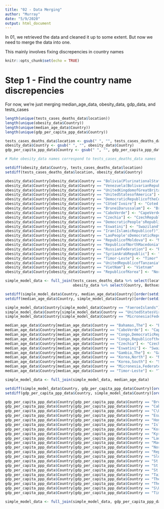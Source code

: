 ```yaml
---
title: "02 - Data Merging"
author: "Murray"
date: "5/9/2020"
output: html_document
---
```


In 01, we retrieved the data and cleaned it up to some extent. But now we need to merge the data into one. 

This mainly involves fixing discrepencies in country names

```r
knitr::opts_chunk$set(echo = TRUE)
```

# Step 1 - Find the country name discrepencies

For now, we're just merging median_age_data, obesity_data, gdp_data, and tests_cases

```r

length(unique(tests_cases_deaths_data$location))
length(unique(obesity_data$Country))
length(unique(median_age_data$Country))
length(unique(gdp_per_capita_ppp_data$Country))

tests_cases_deaths_data$location <- gsub(" ", "", tests_cases_deaths_data$location)
obesity_data$Country <- gsub(" ", "", obesity_data$Country)
gdp_per_capita_ppp_data$Country <- gsub(" ", "", gdp_per_capita_ppp_data$Country)

# Make obesity_data names correspond to tests_cases_deaths_data names

setdiff(obesity_data$Country, tests_cases_deaths_data$location)
setdiff(tests_cases_deaths_data$location, obesity_data$Country)

obesity_data$Country[obesity_data$Country == "Bolivia(PlurinationalStateof)"] <- "Bolivia"
obesity_data$Country[obesity_data$Country == "Venezuela(BolivarianRepublicof)"] <- "Venezuela"
obesity_data$Country[obesity_data$Country == "UnitedKingdomofGreatBritainandNorthernIreland"] <- "UnitedKingdom"
obesity_data$Country[obesity_data$Country == "UnitedStatesofAmerica"] <- "UnitedStates"
obesity_data$Country[obesity_data$Country == "DemocraticRepublicoftheCongo"] <- "DemocraticRepublicofCongo"
obesity_data$Country[obesity_data$Country == "Côted'Ivoire"] <- "Coted'Ivoire"
obesity_data$Country[obesity_data$Country == "BruneiDarussalam"] <- "Brunei"
obesity_data$Country[obesity_data$Country == "CaboVerde"] <- "CapeVerde"
obesity_data$Country[obesity_data$Country == "Czechia"] <- "CzechRepublic"
obesity_data$Country[obesity_data$Country == "DemocraticPeople'sRepublicofKorea"] <- "SouthKorea"
obesity_data$Country[obesity_data$Country == "Eswatini"] <- "Swaziland"
obesity_data$Country[obesity_data$Country == "Iran(IslamicRepublicof)"] <- "Iran"
obesity_data$Country[obesity_data$Country == "LaoPeople'sDemocraticRepublic"] <- "Laos"
obesity_data$Country[obesity_data$Country == "RepublicofMoldova"] <- "Moldova"
obesity_data$Country[obesity_data$Country == "RepublicofNorthMacedonia"] <- "Macedonia"
obesity_data$Country[obesity_data$Country == "RussianFederation"] <- "Russia"
obesity_data$Country[obesity_data$Country == "SyrianArabRepublic"] <- "Syria"
obesity_data$Country[obesity_data$Country == "Timor-Leste"] <- "Timor"
obesity_data$Country[obesity_data$Country == "UnitedRepublicofTanzania"] <- "Tanzania"
obesity_data$Country[obesity_data$Country == "VietNam"] <- "Vietnam"
obesity_data$Country[obesity_data$Country == "RepublicofKorea"] <- "NorthKorea"

simple_model_data <- full_join(tests_cases_deaths_data %>% select(location, date, total_cases, total_deaths, total_deaths_per_million) %>% rename(Country = location),
                               obesity_data %>% select(Country, Bothsexes) %>% rename(Obesity_rate = Bothsexes))
```

```r
setdiff(simple_model_data$Country, median_age_data$Country)[order(setdiff(simple_model_data$Country, median_age_data$Country))]
setdiff(median_age_data$Country, simple_model_data$Country)[order(setdiff(median_age_data$Country, simple_model_data$Country))]

simple_model_data$Country[simple_model_data$Country == "FaeroeIslands"] <- "FaroeIslands"
simple_model_data$Country[simple_model_data$Country == "UnitedStatesVirginIslands"] <- "VirginIslands"
simple_model_data$Country[simple_model_data$Country == "Micronesia(FederatedStatesof)"] <- "Micronesia"

median_age_data$Country[median_age_data$Country == "Bahamas,The"] <- "Bahamas"
median_age_data$Country[median_age_data$Country == "CaboVerde"] <- "CapeVerde"
median_age_data$Country[median_age_data$Country == "Congo,DemocraticRepublicofthe"] <- "DemocraticRepublicofCongo"
median_age_data$Country[median_age_data$Country == "Congo,Republicofthe"] <- "Congo"
median_age_data$Country[median_age_data$Country == "Czechia"] <- "CzechRepublic"
median_age_data$Country[median_age_data$Country == "Eswatini"] <- "Swaziland"
median_age_data$Country[median_age_data$Country == "Gambia,The"] <- "Gambia"
median_age_data$Country[median_age_data$Country == "Korea,North"] <- "NorthKorea"
median_age_data$Country[median_age_data$Country == "Korea,South"] <- "SouthKorea"
median_age_data$Country[median_age_data$Country == "Micronesia,FederatedStatesof"] <- "Micronesia"
median_age_data$Country[median_age_data$Country == "Timor-Leste"] <- "Timor"

simple_model_data <- full_join(simple_model_data, median_age_data)
```

```r
setdiff(simple_model_data$Country, gdp_per_capita_ppp_data$Country)[order(setdiff(simple_model_data$Country, gdp_per_capita_ppp_data$Country))]
setdiff(gdp_per_capita_ppp_data$Country, simple_model_data$Country)[order(setdiff(gdp_per_capita_ppp_data$Country, simple_model_data$Country))]

gdp_per_capita_ppp_data$Country[gdp_per_capita_ppp_data$Country == "BruneiDarussalam"] <- "Brunei"
gdp_per_capita_ppp_data$Country[gdp_per_capita_ppp_data$Country == "CaboVerde"] <- "CapeVerde"
gdp_per_capita_ppp_data$Country[gdp_per_capita_ppp_data$Country == "C\U3e34663cted'Ivoire"] <- "Coted'Ivoire"
gdp_per_capita_ppp_data$Country[gdp_per_capita_ppp_data$Country == "Eswatini"] <- "Swaziland"
gdp_per_capita_ppp_data$Country[gdp_per_capita_ppp_data$Country == "HongKongSAR"] <- "HongKong"
gdp_per_capita_ppp_data$Country[gdp_per_capita_ppp_data$Country == "IslamicRepublicofIran"] <- "Iran"
gdp_per_capita_ppp_data$Country[gdp_per_capita_ppp_data$Country == "Korea"] <- "SouthKorea"
gdp_per_capita_ppp_data$Country[gdp_per_capita_ppp_data$Country == "KyrgyzRepublic"] <- "Kyrgyzstan"
gdp_per_capita_ppp_data$Country[gdp_per_capita_ppp_data$Country == "LaoP.D.R."] <- "Laos"
gdp_per_capita_ppp_data$Country[gdp_per_capita_ppp_data$Country == "MacaoSAR"] <- "Macau"
gdp_per_capita_ppp_data$Country[gdp_per_capita_ppp_data$Country == "NorthMacedonia"] <- "Macedonia"
gdp_per_capita_ppp_data$Country[gdp_per_capita_ppp_data$Country == "RepublicofCongo"] <- "Congo"
gdp_per_capita_ppp_data$Country[gdp_per_capita_ppp_data$Country == "SlovakRepublic"] <- "Slovakia"
gdp_per_capita_ppp_data$Country[gdp_per_capita_ppp_data$Country == "St.KittsandNevis"] <- "SaintKittsandNevis"
gdp_per_capita_ppp_data$Country[gdp_per_capita_ppp_data$Country == "St.Lucia"] <- "SaintLucia"
gdp_per_capita_ppp_data$Country[gdp_per_capita_ppp_data$Country == "St.VincentandtheGrenadines"] <- "SaintVincentandtheGrenadines"
gdp_per_capita_ppp_data$Country[gdp_per_capita_ppp_data$Country == "TaiwanProvinceofChina"] <- "Taiwan"
gdp_per_capita_ppp_data$Country[gdp_per_capita_ppp_data$Country == "TheBahamas"] <- "Bahamas"
gdp_per_capita_ppp_data$Country[gdp_per_capita_ppp_data$Country == "TheGambia"] <- "Gambia"
gdp_per_capita_ppp_data$Country[gdp_per_capita_ppp_data$Country == "S\U3e33653coTom\U3e39653candPr\U3e64653cncipe"] <- "SaoTomeAndPrincipe"
gdp_per_capita_ppp_data$Country[gdp_per_capita_ppp_data$Country == "Timor-Leste"] <- "Timor"

simple_model_data <- full_join(simple_model_data, gdp_per_capita_ppp_data)
```


